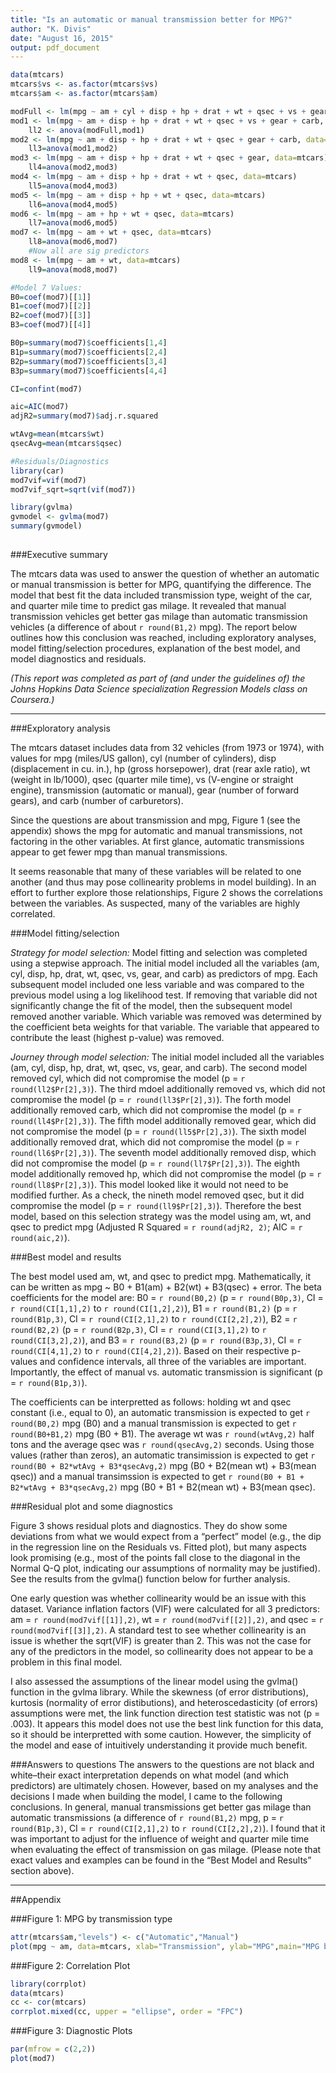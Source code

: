 ```yaml
---
title: "Is an automatic or manual transmission better for MPG?"
author: "K. Divis"
date: "August 16, 2015"
output: pdf_document
---
```

```r
data(mtcars)
mtcars$vs <- as.factor(mtcars$vs)
mtcars$am <- as.factor(mtcars$am)

modFull <- lm(mpg ~ am + cyl + disp + hp + drat + wt + qsec + vs + gear + carb, data=mtcars)
mod1 <- lm(mpg ~ am + disp + hp + drat + wt + qsec + vs + gear + carb, data=mtcars)
    ll2 <- anova(modFull,mod1)
mod2 <- lm(mpg ~ am + disp + hp + drat + wt + qsec + gear + carb, data=mtcars)
    ll3=anova(mod1,mod2)
mod3 <- lm(mpg ~ am + disp + hp + drat + wt + qsec + gear, data=mtcars)
    ll4=anova(mod2,mod3)
mod4 <- lm(mpg ~ am + disp + hp + drat + wt + qsec, data=mtcars)
    ll5=anova(mod4,mod3)
mod5 <- lm(mpg ~ am + disp + hp + wt + qsec, data=mtcars)
    ll6=anova(mod4,mod5)
mod6 <- lm(mpg ~ am + hp + wt + qsec, data=mtcars)
    ll7=anova(mod6,mod5)
mod7 <- lm(mpg ~ am + wt + qsec, data=mtcars)
    ll8=anova(mod6,mod7)
    #Now all are sig predictors
mod8 <- lm(mpg ~ am + wt, data=mtcars)
    ll9=anova(mod8,mod7)

#Model 7 Values:
B0=coef(mod7)[[1]]
B1=coef(mod7)[[2]]
B2=coef(mod7)[[3]]
B3=coef(mod7)[[4]]

B0p=summary(mod7)$coefficients[1,4]
B1p=summary(mod7)$coefficients[2,4]
B2p=summary(mod7)$coefficients[3,4]
B3p=summary(mod7)$coefficients[4,4]

CI=confint(mod7)

aic=AIC(mod7)
adjR2=summary(mod7)$adj.r.squared

wtAvg=mean(mtcars$wt)
qsecAvg=mean(mtcars$qsec)

#Residuals/Diagnostics
library(car)
mod7vif=vif(mod7)
mod7vif_sqrt=sqrt(vif(mod7))

library(gvlma)
gvmodel <- gvlma(mod7)
summary(gvmodel)
    


```
###Executive summary


The mtcars data was used to answer the question of whether an automatic or manual transmission is better for MPG, quantifying the difference. The model that best fit the data included transmission type, weight of the car, and quarter mile time to predict gas milage. It revealed that manual transmission vehicles get better gas milage than automatic transmission vehicles (a difference of about `r round(B1,2)` mpg). The report below outlines how this conclusion was reached, including exploratory analyses, model fitting/selection procedures, explanation of the best model, and model diagnostics and residuals.

*(This report was completed as part of (and under the guidelines of) the Johns Hopkins Data Science specialization Regression Models class on Coursera.)*

***



###Exploratory analysis    


The mtcars dataset includes data from 32 vehicles (from 1973 or 1974), with values for mpg (miles/US gallon), cyl (number of cylinders), disp (displacement in cu. in.), hp (gross horsepower), drat (rear axle ratio), wt (weight in lb/1000), qsec (quarter mile time), vs (V-engine or straight engine), transmission (automatic or manual), gear (number of forward gears), and carb (number of carburetors).  

Since the questions are about transmission and mpg, Figure 1 (see the appendix) shows the mpg for automatic and manual transmissions, not factoring in the other variables. At first glance, automatic transmissions appear to get fewer mpg than manual transmissions.

It seems reasonable that many of these variables will be related to one another (and thus may pose collinearity problems in model building). In an effort to further explore those relationships, Figure 2 shows the correlations between the variables. As suspected, many of the variables are highly correlated.


###Model fitting/selection    


*Strategy for model selection:*
Model fitting and selection was completed using a stepwise approach. The initial model included all the variables (am, cyl, disp, hp, drat, wt, qsec, vs, gear, and carb) as predictors of mpg. Each subsequent model included one less variable and was compared to the previous model using a log likelihood test. If removing that variable did not significantly change the fit of the model, then the subsequent model removed another variable. Which variable was removed was determined by the coefficient beta weights for that variable. The variable that appeared to contribute the least (highest p-value) was removed. 

*Journey through model selection:*
The initial model included all the variables (am, cyl, disp, hp, drat, wt, qsec, vs, gear, and carb). The second model removed cyl, which did not compromise the model (p = `r round(ll2$Pr[2],3)`). The third mdoel additionally removed vs, which did not compromise the model (p = `r round(ll3$Pr[2],3)`). The forth model additionally removed carb, which did not compromise the model (p = `r round(ll4$Pr[2],3)`). The fifth model additionally removed gear, which did not compromise the model (p = `r round(ll5$Pr[2],3)`). The sixth model additionally removed drat, which did not compromise the model (p = `r round(ll6$Pr[2],3)`). The seventh model additionally removed disp, which did not compromise the model (p = `r round(ll7$Pr[2],3)`). The eighth model additionally removed hp, which did not compromise the model (p = `r round(ll8$Pr[2],3)`). This model looked like it would not need to be modified further. As a check, the nineth model removed qsec, but it did compromise the model (p = `r round(ll9$Pr[2],3)`). Therefore the best model, based on this selection strategy was the model using am, wt, and qsec to predict mpg (Adjusted R Squared = `r round(adjR2, 2)`; AIC = `r round(aic,2)`).

###Best model and results


The best model used am, wt, and qsec to predict mpg. Mathematically, it can be written as mpg ~ B0 + B1(am) + B2(wt) + B3(qsec) + error. The beta coefficients for the model are: B0 = `r round(B0,2)` (p = `r round(B0p,3)`, CI = `r round(CI[1,1],2)` to `r round(CI[1,2],2)`), B1 = `r round(B1,2)` (p = `r round(B1p,3)`, CI = `r round(CI[2,1],2)` to `r round(CI[2,2],2)`), B2 = `r round(B2,2)` (p = `r round(B2p,3)`, CI = `r round(CI[3,1],2)` to `r round(CI[3,2],2)`), and B3 = `r round(B3,2)` (p = `r round(B3p,3)`, CI = `r round(CI[4,1],2)` to `r round(CI[4,2],2)`). Based on their respective p-values and confidence intervals, all three of the variables are important. Importantly, the effect of manual vs. automatic transmission is significant (p = `r round(B1p,3)`).

The coefficients can be interpretted as follows: holding wt and qsec constant (i.e., equal to 0), an automatic transmission is expected to get `r round(B0,2)` mpg (B0) and a manual transmission is expected to get `r round(B0+B1,2)` mpg (B0 + B1). The average wt was `r round(wtAvg,2)` half tons and the average qsec was `r round(qsecAvg,2)` seconds. Using those values (rather than zeros), an automatic transimission is expected to get `r round(B0 + B2*wtAvg + B3*qsecAvg,2)` mpg (B0 + B2(mean wt) + B3(mean qsec)) and a manual transimssion is expected to get `r round(B0 + B1 + B2*wtAvg + B3*qsecAvg,2)` mpg (B0 + B1 + B2(mean wt) + B3(mean qsec).


###Residual plot and some diagnostics


Figure 3 shows residual plots and diagnostics. They do show some deviations from what we would expect from a "perfect" model (e.g., the dip in the regression line on the Residuals vs. Fitted plot), but many aspects look promising (e.g., most of the points fall close to the diagonal in the Normal Q-Q plot, indicating our assumptions of normality may be justified). See the results from the gvlma() function below for further analysis.

One early question was whether collinearity would be an issue with this dataset. Variance inflation factors (VIF) were calculated for all 3 predictors: am = `r round(mod7vif[[1]],2)`, wt = `r round(mod7vif[[2]],2)`, and qsec = `r round(mod7vif[[3]],2)`. A standard test to see whether collinearity is an issue is whether the sqrt(VIF) is greater than 2. This was not the case for any of the predictors in the model, so collinearity does not appear to be a problem in this final model.

I also assessed the assumptions of the linear model using the gvlma() function in the gvlma library. While the skewness (of error distributions), kurtosis (normality of error distibutions), and heteroscedasticity (of errors) assumptions were met, the link function direction test statistic was not (p = .003). It appears this model does not use the best link function for this data, so it should be interpretted with some caution. However, the simplicity of the model and ease of intuitively understanding it provide much benefit.


###Answers to questions
The answers to the questions are not black and white--their exact interpretation depends on what model (and which predictors) are ultimately chosen. However, based on my analyses and the decisions I made when building the model, I came to the following conclusions. In general, manual transmissions get better gas milage than automatic transmissions (a difference of `r round(B1,2)` mpg, p = `r round(B1p,3)`, CI = `r round(CI[2,1],2)` to `r round(CI[2,2],2)`). I found that it was important to adjust for the influence of weight and quarter mile time when evaluating the effect of transmission on gas milage. (Please note that exact values and examples can be found in the "Best Model and Results" section above).



***



##Appendix

###Figure 1: MPG by transmission type

```r
attr(mtcars$am,"levels") <- c("Automatic","Manual")
plot(mpg ~ am, data=mtcars, xlab="Transmission", ylab="MPG",main="MPG by Transmission Type")

```


###Figure 2: Correlation Plot
```r
library(corrplot)
data(mtcars)
cc <- cor(mtcars)
corrplot.mixed(cc, upper = "ellipse", order = "FPC")
```

    
###Figure 3: Diagnostic Plots
```r
par(mfrow = c(2,2))
plot(mod7)
```

